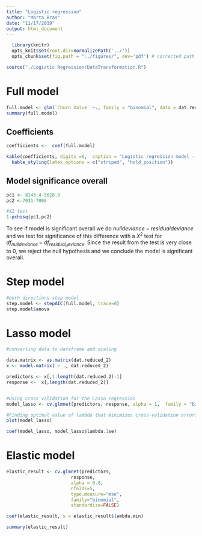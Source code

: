 ```yaml
---
title: "Logistic regression"
author: "Marta Bras"
date: "11/17/2019"
output: html_document
---
```


```r
  library(knitr)
  opts_knit$set(root.dir=normalizePath('../'))
  opts_chunk$set(fig.path = "../figures/", dev='pdf') # corrected path and added dev
```

```r
source("./Logistic Regression/DataTransformation.R")
```


# Full model

```r
full.model <- glm(`Churn Value` ~., family = "binomial", data = dat.reduced_2)
summary(full.model)

```


## Coefficients

```r
coefficients <-  coef(full.model)

kable(coefficients, digits =6,  caption = "Logistic regression model - Coefficients") %>%
  kable_styling(latex_options = c("striped", "hold_position"))
```


## Model significance overall

```r
pc1 <- 8143.4-5628.0
pc2 <-7031-7008

#X2 test
1-pchisq(pc1,pc2)
```

To see if model is significant overall we do $null deviance - residual deviance$ and we test for significance of this difference with a $X^2$ test for $df_{nulldeviance} - df_{residual_deviance}$. Since the result from the test is very close to 0, we reject the null hypothesis and we conclude the model is significant overall.



# Step model
```r
#both directions step model
step.model <- stepAIC(full.model, trace=0)
step.model$anova
```


# Lasso model
```r
#converting data to dataframe and scaling

data.matrix <- as.matrix(dat.reduced_2)
x <- model.matrix( ~ ., dat.reduced_2)

predictors <- x[,1:length(dat.reduced_2)-1]
response <-  x[,length(dat.reduced_2)]


#Using cross validation for the Lasso regression
model_lasso <- cv.glmnet(predictors, response, alpha = 1,  family = "binomial")

#Finding optimal value of lambda that minimizes cross-validation errors
plot(model_lasso)

coef(model_lasso, model_lasso$lambda.1se)
```

# Elastic model

```r
elastic_result <- cv.glmnet(predictors,
                        response,
                        alpha = 0.8,
                        nfolds=5,
                        type.measure="mse",
                        family="binomial",
                        standardize=FALSE)

coef(elastic_result, s = elastic_result$lambda.min)

summary(elastic_result)
```

